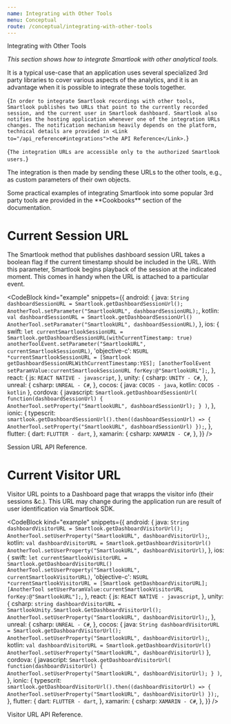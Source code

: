 ```yaml
---
name: Integrating with Other Tools
menu: Conceptual
route: /conceptual/integrating-with-other-tools
---
```



<TextBlock kind='title'>Integrating with Other Tools</TextBlock>

*This section shows how to integrate Smartlook with other analytical tools.*

It is a typical use-case that an application uses several specialized 3rd party libraries to cover various aspects of the analytics, and it is an advantage when it is possible to integrate these tools together.

<TextBlock>{`
In order to integrate Smartlook recordings with other tools, Smartlook publishes two URLs that point to the currently recorded session, and the current user in Smartlook dashboard. Smartlook also notifies the hosting application whenever one of the integration URLs changes. The notification mechanism heavily depends on the platform, technical details are provided in <Link to="/api_reference#integrations">the API Reference</Link>.
`}</TextBlock>

<TextBlock kind="important">{`
The integration URLs are accessible only to the authorized Smartlook users.
`}</TextBlock>

The integration is then made by sending these URLs to the other tools, e.g., as custom parameters of their own objects.

<TextBlock kind="note">
Some practical examples of integrating Smartlook into some popular 3rd party tools are provided in the **Cookbooks** section of the documentation.
</TextBlock>

# Current Session URL

The Smartlook method that publishes dashboard session URL takes a boolean flag if the current timestamp should be included in the URL. With this parameter, Smartlook begins playback of the session at the indicated moment. This comes in handy when the URL is attached to a particular event.

<CodeBlock kind="example"
  snippets={{
    android: {
      java: `
String dashboardSessionURL = Smartlook.getDashboardSessionUrl();
AnotherTool.setParameter("SmartlookURL", dashboardSessionURL);
      `,
    kotlin: `
val dashboardSessionURL = Smartlook.getDashboardSessionUrl()
AnotherTool.setParamater("SmartlookURL", dashboardSessionURL)
      `,
    },
    ios: {
      swift: `
let currentSmartlookSessionURL = Smartlook.getDashboardSessionURL(withCurrentTimestamp: true)
anotherToolEvent.setParameter("SmartlookURL", currentSmartlookSessionURL)
      `,
      'objective-c': `
NSURL *currentSmartlookSessionURL = [Smartlook getDashboardSessionURLWithCurrentTimestamp:YES];
[anotherToolEvent setParamValue:currentSmartlookSessionURL forKey:@"SmartlookURL"];
      `,
    },
    react: {
      js: `
REACT NATIVE - javascript
`,
    },
    unity: {
      csharp: `
UNITY - C#
`,
    },
    unreal: {
      csharp: `
UNREAL - C#
      `,
    },
    cocos: {
      java: `
COCOS - java
      `,
      kotlin: `
COCOS - kotlin
      `
   },
   cordova: {
      javascript: `
 Smartlook.getDashboardSessionUrl(
  function(dashboardSessionUrl) {
    AnotherTool.setProperty("SmartlookURL", dashboardSessionUrl);
  }
)
    `,
    },
    ionic: { 
      typescrit: `
smartlook.getDashboardSessionUrl().then((dashboardSessionUrl) => {
  AnotherTool.setProperty("SmartlookURL", dashboardSessionUrl)
});
      `,
    },
   flutter: {
      dart: `
FLUTTER - dart
   `,
   },
xamarin: {
      csharp: `
XAMARIN - C#
      `,
    },
  }}
/>


<Link to="/api_reference#dashboard-session-url">Session URL API Reference</Link>.

# Current Visitor URL

Visitor URL points to a Dashboard page that wrapps the visitor info (their sessions &c.). This URL may change during the application run are result of user identification via Smartlook SDK.

<CodeBlock kind="example"
  snippets={{
    android: {
      java: `
String dashboardVisitorURL = Smartlook.getDashboardVisitorUrl();
AnotherTool.setUserProperty("SmartlookURL", dashboardVisitorUrl);
      `,
    kotlin: `
val dashboardVisitorURL = Smartlook.getDashboardVisitorUrl()
AnotherTool.setUserProperty("SmartlookURL", dashboardVisitorUrl)
      `,
    },
    ios: {
      swift: `
let currentSmartlookVisitorURL = Smartlook.getDashboardVisitorURL()
AnotherTool.setUserProperty("SmartlookURL", currentSmartlookVisitorURL)
      `,
      'objective-c': `
NSURL *currentSmartlookVisitorURL = [Smartlook getDashboardVisitorURL];
[AnotherTool setUserParamValue:currentSmartlookVisitorURL forKey:@"SmartlookURL"];
      `,
    },
    react: {
      js: `
REACT NATIVE - javascript
`,
    },
    unity: {
      csharp: `
string dashboardVisitorURL = SmartlookUnity.Smartlook.GetDashboardVisitorUrl();
AnotherTool.setUserProperty("SmartlookURL", dashboardVisitorUrl);
`,
    },
    unreal: {
      csharp: `
UNREAL - C#
      `,
    },
    cocos: {
      java: `
String dashboardVisitorURL = Smartlook.getDashboardVisitorUrl();
AnotherTool.setUserProperty("SmartlookURL", dashboardVisitorUrl);
      `,
      kotlin: `
val dashboardVisitorURL = Smartlook.getDashboardVisitorUrl()
AnotherTool.setUserProperty("SmartlookURL", dashboardVisitorUrl)
      `
   },
   cordova: {
      javascript: `
 Smartlook.getDashboardVisitorUrl(
  function(dashboardVisitorUrl) {
    AnotherTool.setUserProperty("SmartlookURL", dashboardVisitorUrl);
  }
)
    `,
    },
    ionic: { 
      typescrit: `
smartlook.getDashboardVisitorUrl().then((dashboardVisitorUrl) => {
  AnotherTool.setUserProperty("SmartlookURL", dashboardVisitorUrl)
});
      `,
    },
   flutter: {
      dart: `
FLUTTER - dart
   `,
   },
xamarin: {
      csharp: `
XAMARIN - C#
      `,
    },
  }}
/>


<Link to="/api_reference#dashboard-visitor-url">Visitor URL API Reference</Link>.

